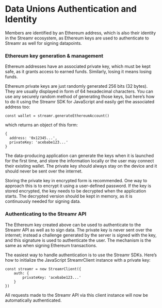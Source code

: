 # Data Unions Authentication and Identity
Members are identified by an Ethereum address, which is also their identity in the Streamr ecosystem, as Ethereum keys are used to authenticate to Streamr as well for signing datapoints.

### Ethereum key generation & management
Ethereum addresses have an associated private key, which must be kept safe, as it grants access to earned funds. Similarly, losing it means losing funds.

Ethereum private keys are just randomly generated 256 bits (32 bytes). They are usually displayed in form of 64 hexadecimal characters. You can use any securely random method of generating those keys, but here’s how to do it using the Streamr SDK for JavaScript and easily get the associated address too:
 
```
const wallet = streamr.generateEthereumAccount()
```

which returns an object of this form:

```
{
  address: '0x12345...',
  privateKey: 'acebabe123...'
}
```

The data-producing application can generate the keys when it is launched for the first time, and store the information locally or the user may connect their existing wallet. The private key should always stay on the device and it should never be sent over the internet.

Storing the private key in encrypted form is recommended. One way to approach this is to encrypt it using a user-defined password. If the key is stored encrypted, the key needs to be decrypted when the application starts. The decrypted version should be kept in memory, as it is continuously needed for signing data.

### Authenticating to the Streamr API
The Ethereum key created above can be used to authenticate to the Streamr API as well as to sign data. The private key is never sent over the internet; instead a challenge generated by the server is signed with the key, and this signature is used to authenticate the user. The mechanism is the same as when signing Ethereum transactions.

The easiest way to handle authentication is to use the Streamr SDKs. Here’s how to initialize the JavaScript StreamrClient instance with a private key:

```
const streamr = new StreamrClient({
    auth: {
        privateKey: 'acebabe123...'
    }
})
```

All requests made to the Streamr API via this client instance will now be automatically authenticated.
